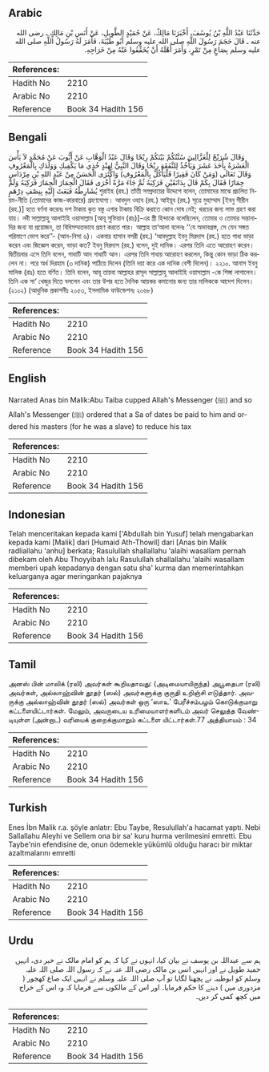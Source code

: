 ## Arabic


<div dir="rtl" lang="ar" style={{fontSize:'larger',backgroundColor:'#f8f9fa',padding:20}}>
حَدَّثَنَا عَبْدُ اللَّهِ بْنُ يُوسُفَ، أَخْبَرَنَا مَالِكٌ، عَنْ حُمَيْدٍ الطَّوِيلِ، عَنْ أَنَسِ بْنِ مَالِكٍ ـ رضى الله عنه ـ قَالَ حَجَمَ رَسُولَ اللَّهِ صلى الله عليه وسلم أَبُو طَيْبَةَ، فَأَمَرَ لَهُ رَسُولُ اللَّهِ صلى الله عليه وسلم بِصَاعٍ مِنْ تَمْرٍ، وَأَمَرَ أَهْلَهُ أَنْ يُخَفِّفُوا عَنْهُ مِنْ خَرَاجِهِ‏.‏
</div>
<div style={{backgroundColor:'#f8f9fa',padding:20, marginBottom: 10}}><table> <thead> <tr> <th>References:</th> <th></th> </tr> </thead> <tbody><tr><td>Hadith No</td><td>2210</td></tr><tr><td>Arabic No</td><td>2210</td></tr><tr><td>Reference</td><td>Book 34 Hadith 156</td></tr></tbody></table></div>

## Bengali


<div dir="ltr" lang="bn" style={{fontSize:'larger',backgroundColor:'#f8f9fa',padding:20}}>
وَقَالَ شُرَيْحٌ لِلْغَزَّالِينَ سُنَّتُكُمْ بَيْنَكُمْ رِبْحًا وَقَالَ عَبْدُ الْوَهَّابِ عَنْ أَيُّوبَ عَنْ مُحَمَّدٍ لاَ بَأْسَ الْعَشَرَةُ بِأَحَدَ عَشَرَ وَيَأْخُذُ لِلنَّفَقَةِ رِبْحًا وَقَالَ النَّبِيُّ لِهِنْدٍ خُذِي مَا يَكْفِيكِ وَوَلَدَكِ بِالْمَعْرُوفِ وَقَالَ تَعَالَى (وَمَنْ كَانَ فَقِيرًا فَلْيَأْكُلْ بِالْمَعْرُوفِ) وَاكْتَرَى الْحَسَنُ مِنْ عَبْدِ اللهِ بْنِ مِرْدَاسٍ حِمَارًا فَقَالَ بِكَمْ قَالَ بِدَانَقَيْنِ فَرَكِبَهُ ثُمَّ جَاءَ مَرَّةً أُخْرَى فَقَالَ الْحِمَارَ الْحِمَارَ فَرَكِبَهُ وَلَمْ يُشَارِطْهُ فَبَعَثَ إِلَيْهِ بِنِصْفِ دِرْهَمٍ শুরাইহ (রহ.) তাঁতী সম্প্রদায়ের উদ্দেশে বলেন, তোমাদের মাঝে প্রচলিত নিয়ম-নীতি (তোমাদের কাজ-কারবারে) গ্রহণযোগ্য। আবদুল ওহাব (রহ.) আইয়ূব (রহ.) সূত্রে মুহাম্মাদ [ইবনু সীরীন (রহ.)] হতে বর্ণনা করেনঃ দশ টাকায় কৃত বস্তু এগার টাকায় বিক্রি করাতে কোন দোষ নেই; খরচের জন্য লাভ গ্রহণ করা যায়। নবী সাল্লাল্লাহু আলাইহি ওয়াসাল্লাম [আবূ সুফিয়ান (রাঃ)]-এর স্ত্রী হিন্দাকে বলেছিলেন, তোমার ও তোমার সন্তানাদির জন্য যা প্রয়োজন, তা বিধিসম্মতভাবে গ্রহণ করতে পার। আল্লাহ তা‘আলা বলেনঃ ‘‘যে অভাবগ্রস্ত, সে যেন সঙ্গত পরিমাণে ভোগ করে’’- (আন-নিসা ৬)। একবার হাসান বসরী (রহ.) ‘আবদুল্লাহ ইবনু মিরদাস (রহ.) হতে গাধা ভাড়া করেন এবং জিজ্ঞেস করেন, ভাড়া কত? ইবনু মিরদাস (রহ.) বলেন, দুই দানিক। এরপর তিনি এতে আরোহণ করেন। দ্বিতীয়বার এসে তিনি বলেন, গাধাটি আন গাধাটি আন। এরপর তিনি গাধায় আরোহণ করলেন, কিন্তু কোন ভাড়া ঠিক করলেন না। পরে অর্ধ দিরহাম (৩ দানিক) পাঠিয়ে দিলেন (তিনি দয়া করে এক দানিক বেশী দিলেন)। ২২১০. আনাস ইবনু মালিক (রাঃ) হতে বর্ণিত। তিনি বলেন, আবূ তায়বা আল্লাহর রাসূল সাল্লাল্লাহু আলাইহি ওয়াসাল্লাম -কে শিঙ্গা লাগালেন। তিনি এক সা‘ খেজুর দিতে বললেন এবং তার উপর হতে দৈনিক আয়কর কমানোর জন্য তার মালিককে আদেশ দিলেন। (২১০২) (আধুনিক প্রকাশনীঃ ২০৫৩, ইসলামিক ফাউন্ডেশনঃ ২০৬৮)
</div>
<div style={{backgroundColor:'#f8f9fa',padding:20, marginBottom: 10}}><table> <thead> <tr> <th>References:</th> <th></th> </tr> </thead> <tbody><tr><td>Hadith No</td><td>2210</td></tr><tr><td>Arabic No</td><td>2210</td></tr><tr><td>Reference</td><td>Book 34 Hadith 156</td></tr></tbody></table></div>

## English


<div dir="ltr" lang="en" style={{fontSize:'larger',backgroundColor:'#f8f9fa',padding:20}}>
Narrated Anas bin Malik:Abu Taiba cupped Allah's Messenger (ﷺ) and so Allah's Messenger (ﷺ) ordered that a Sa of dates be paid to him and ordered his masters (for he was a slave) to reduce his tax
</div>
<div style={{backgroundColor:'#f8f9fa',padding:20, marginBottom: 10}}><table> <thead> <tr> <th>References:</th> <th></th> </tr> </thead> <tbody><tr><td>Hadith No</td><td>2210</td></tr><tr><td>Arabic No</td><td>2210</td></tr><tr><td>Reference</td><td>Book 34 Hadith 156</td></tr></tbody></table></div>

## Indonesian


<div dir="ltr" lang="id" style={{fontSize:'larger',backgroundColor:'#f8f9fa',padding:20}}>
Telah menceritakan kepada kami ['Abdullah bin Yusuf] telah mengabarkan kepada kami [Malik] dari [Humaid Ath-Thowil] dari [Anas bin Malik radliallahu 'anhu] berkata; Rasulullah shallallahu 'alaihi wasallam pernah dibekam oleh Abu Thoyyibah lalu Rasulullah shallallahu 'alaihi wasallam memberi upah kepadanya dengan satu sha' kurma dan memerintahkan keluarganya agar meringankan pajaknya
</div>
<div style={{backgroundColor:'#f8f9fa',padding:20, marginBottom: 10}}><table> <thead> <tr> <th>References:</th> <th></th> </tr> </thead> <tbody><tr><td>Hadith No</td><td>2210</td></tr><tr><td>Arabic No</td><td>2210</td></tr><tr><td>Reference</td><td>Book 34 Hadith 156</td></tr></tbody></table></div>

## Tamil


<div dir="ltr" lang="ta" style={{fontSize:'larger',backgroundColor:'#f8f9fa',padding:20}}>
அனஸ் பின் மாலிக் (ரலி) அவர்கள் கூறியதாவது: (அடிமையாயிருந்த) அபூதைபா (ரலி) அவர்கள், அல்லாஹ்வின் தூதர் (ஸல்) அவர்களுக்கு குருதி உறிஞ்சி எடுத்தார். அவருக்கு அல்லாஹ்வின் தூதர் (ஸல்) அவர்கள் ஒரு ‘ஸாஉ’ பேரீச்சம்பழம் கொடுக்குமாறு கட்டளையிட்டார்கள். மேலும், அவருடைய உரிமையாளர்களிடம் அவர் செலுத்த வேண்டியுள்ள (அன்றாட) வரியைக் குறைக்குமாறும் கட்டளை யிட்டார்கள்.77 அத்தியாயம் : 34
</div>
<div style={{backgroundColor:'#f8f9fa',padding:20, marginBottom: 10}}><table> <thead> <tr> <th>References:</th> <th></th> </tr> </thead> <tbody><tr><td>Hadith No</td><td>2210</td></tr><tr><td>Arabic No</td><td>2210</td></tr><tr><td>Reference</td><td>Book 34 Hadith 156</td></tr></tbody></table></div>

## Turkish


<div dir="ltr" lang="tr" style={{fontSize:'larger',backgroundColor:'#f8f9fa',padding:20}}>
Enes İbn Malik r.a. şöyle anlatır: Ebu Taybe, Resulullah'a hacamat yaptı. Nebi Sallallahu Aleyhi ve Sellem ona bir sa' kuru hurma verilmesini emretti. Ebu Taybe'nin efendisine de, onun ödemekle yükümlü olduğu haracı bir miktar azaltmalarını emretti
</div>
<div style={{backgroundColor:'#f8f9fa',padding:20, marginBottom: 10}}><table> <thead> <tr> <th>References:</th> <th></th> </tr> </thead> <tbody><tr><td>Hadith No</td><td>2210</td></tr><tr><td>Arabic No</td><td>2210</td></tr><tr><td>Reference</td><td>Book 34 Hadith 156</td></tr></tbody></table></div>

## Urdu


<div dir="rtl" lang="ur" style={{fontSize:'larger',backgroundColor:'#f8f9fa',padding:20}}>
ہم سے عبداللہ بن یوسف نے بیان کیا، انہوں نے کہا کہ ہم کو امام مالک نے خبر دی، انہیں حمید طویل نے اور انہیں انس بن مالک رضی اللہ عنہ نے کہ رسول اللہ صلی اللہ علیہ وسلم کو ابوطیبہ نے پچھنا لگایا تو آپ صلی اللہ علیہ وسلم نے انہیں ایک صاع کھجور ( مزدوری میں ) دینے کا حکم فرمایا۔ اور اس کے مالکوں سے فرمایا کہ وہ اس کے خراج میں کچھ کمی کر دیں۔
</div>
<div style={{backgroundColor:'#f8f9fa',padding:20, marginBottom: 10}}><table> <thead> <tr> <th>References:</th> <th></th> </tr> </thead> <tbody><tr><td>Hadith No</td><td>2210</td></tr><tr><td>Arabic No</td><td>2210</td></tr><tr><td>Reference</td><td>Book 34 Hadith 156</td></tr></tbody></table></div>